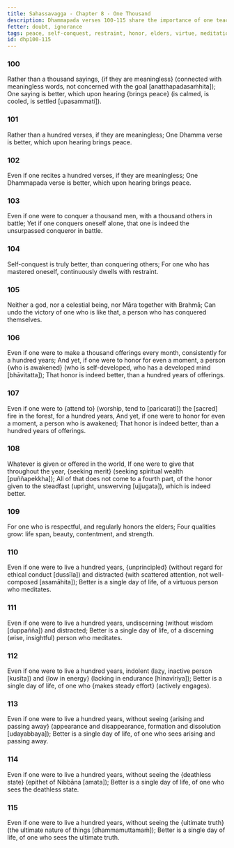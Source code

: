 ```yaml
---
title: Sahassavagga - Chapter 8 - One Thousand
description: Dhammapada verses 100-115 share the importance of one teaching that brings peace, the benefits of self-conquest, the value of honoring the awakened, and the importance of seeing the ultimate truth.
fetter: doubt, ignorance
tags: peace, self-conquest, restraint, honor, elders, virtue, meditation, discernment, effort, arising and passing away, deathless, ultimate truth, dhp, dhp100
id: dhp100-115
---
```


### 100

Rather than a thousand sayings,
\{if they are meaningless} (connected with meaningless words, not concerned with the goal [anatthapadasaṁhita]);
One saying is better,
which upon hearing \{brings peace} (is calmed, is cooled, is settled [upasammati]).

### 101

Rather than a hundred verses,
if they are meaningless;
One Dhamma verse is better,
which upon hearing brings peace.

### 102

Even if one recites a hundred verses,
if they are meaningless;
One Dhammapada verse is better,
which upon hearing brings peace.

### 103

Even if one were to conquer a thousand men,
with a thousand others in battle;
Yet if one conquers oneself alone,
that one is indeed the unsurpassed conqueror in battle.

### 104

Self-conquest is truly better,
than conquering others;
For one who has mastered oneself,
continuously dwells with restraint.

### 105

Neither a god, nor a celestial being,
nor Māra together with Brahmā;
Can undo the victory of one who is like that,
a person who has conquered themselves.

### 106

Even if one were to make a thousand offerings every month,
consistently for a hundred years;
And yet, if one were to honor for even a moment,
a person \{who is awakened} (who is self-developed, who has a developed mind [bhāvitatta]);
That honor is indeed better,
than a hundred years of offerings.

### 107

Even if one were to \{attend to} (worship, tend to [paricarati]) the [sacred] fire in the forest,
for a hundred years,
And yet, if one were to honor for even a moment,
a person who is awakened;
That honor is indeed better,
than a hundred years of offerings.

### 108

Whatever is given or offered in the world,
If one were to give that throughout the year, \{seeking merit} (seeking spiritual wealth [puññapekkha]);
All of that does not come to a fourth part,
of the honor given to the steadfast (upright, unswerving [ujjugata]), which is indeed better.

### 109

For one who is respectful,
and regularly honors the elders;
Four qualities grow:
life span, beauty, contentment, and strength.

### 110

Even if one were to live a hundred years,
\{unprincipled} (without regard for ethical conduct [dussīla]) and distracted (with scattered attention, not well-composed [asamāhita]);
Better is a single day of life,
of a virtuous person who meditates.

### 111

Even if one were to live a hundred years,
undiscerning (without wisdom [duppañña]) and distracted;
Better is a single day of life,
of a discerning (wise, insightful) person who meditates.

### 112

Even if one were to live a hundred years,
indolent (lazy, inactive person [kusīta]) and \{low in energy} (lacking in endurance [hīnavīriya]);
Better is a single day of life,
of one who \{makes steady effort} (actively engages).

### 113

Even if one were to live a hundred years,
without seeing \{arising and passing away} (appearance and disappearance, formation and dissolution [udayabbaya]);
Better is a single day of life,
of one who sees arising and passing away.

### 114

Even if one were to live a hundred years,
without seeing the \{deathless state} (epithet of Nibbāna [amata]);
Better is a single day of life,
of one who sees the deathless state.

### 115

Even if one were to live a hundred years,
without seeing the \{ultimate truth} (the ultimate nature of things [dhammamuttamaṁ]);
Better is a single day of life,
of one who sees the ultimate truth.
